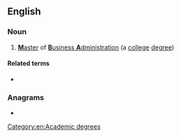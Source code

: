 {{also|Mba|mba|mbà|ḿbà}}
==English==
{{wikipedia|Master of Business Administration}}

===Noun===
{{head|en|noun}}

# [[master|'''M'''aster]] of [[business administration|'''B'''usiness '''A'''dministration]] (a [[college]] [[degree]])

====Related terms====
* {{l|en|B.B.A.}}

===Anagrams===
* {{anagrams|en|a=abm|-mab|ABM|B. M. A.|BMA|Bam|MAb|Mab|amb|amb.|bam|mab}}

[[Category:en:Academic degrees]]
